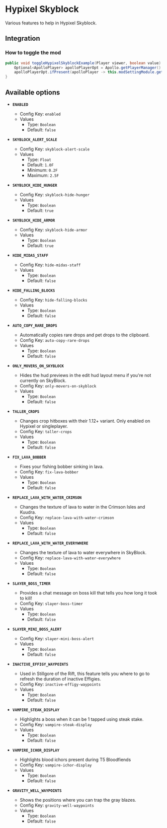 # Hypixel Skyblock

Various features to help in Hypixel Skyblock.

## Integration

### How to toggle the mod

```java
public void toggleHypixelSkyblockExample(Player viewer, boolean value) {
    Optional<ApolloPlayer> apolloPlayerOpt = Apollo.getPlayerManager().getPlayer(viewer.getUniqueId());
    apolloPlayerOpt.ifPresent(apolloPlayer -> this.modSettingModule.getOptions().set(apolloPlayer, ModSkyblock.ENABLED, value));
}
```

## Available options

- __`ENABLED`__
    - Config Key: `enabled`
    - Values
        - Type: `Boolean`
        - Default: `false`

- __`SKYBLOCK_ALERT_SCALE`__
    - Config Key: `skyblock-alert-scale`
    - Values
        - Type: `Float`
        - Default: `1.0F`
        - Minimum: `0.2F`
        - Maximum: `2.5F`

- __`SKYBLOCK_HIDE_HUNGER`__
    - Config Key: `skyblock-hide-hunger`
    - Values
        - Type: `Boolean`
        - Default: `true`

- __`SKYBLOCK_HIDE_ARMOR`__
    - Config Key: `skyblock-hide-armor`
    - Values
        - Type: `Boolean`
        - Default: `true`

- __`HIDE_MIDAS_STAFF`__
    - Config Key: `hide-midas-staff`
    - Values
        - Type: `Boolean`
        - Default: `false`

- __`HIDE_FALLING_BLOCKS`__
    - Config Key: `hide-falling-blocks`
    - Values
        - Type: `Boolean`
        - Default: `false`

- __`AUTO_COPY_RARE_DROPS`__
    - Automatically copies rare drops and pet drops to the clipboard.
    - Config Key: `auto-copy-rare-drops`
    - Values
        - Type: `Boolean`
        - Default: `false`

- __`ONLY_MOVERS_ON_SKYBLOCK`__
    - Hides the hud previews in the edit hud layout menu if you're not currently on SkyBlock.
    - Config Key: `only-movers-on-skyblock`
    - Values
        - Type: `Boolean`
        - Default: `false`

- __`TALLER_CROPS`__
    - Changes crop hitboxes with their 1.12+ variant. Only enabled on Hypixel or singleplayer.
    - Config Key: `taller-crops`
    - Values
        - Type: `Boolean`
        - Default: `false`

- __`FIX_LAVA_BOBBER`__
    - Fixes your fishing bobber sinking in lava.
    - Config Key: `fix-lava-bobber`
    - Values
        - Type: `Boolean`
        - Default: `false`

- __`REPLACE_LAVA_WITH_WATER_CRIMSON`__
    - Changes the texture of lava to water in the Crimson Isles and Kuudra.
    - Config Key: `replace-lava-with-water-crimson`
    - Values
        - Type: `Boolean`
        - Default: `false`

- __`REPLACE_LAVA_WITH_WATER_EVERYWHERE`__
    - Changes the texture of lava to water everywhere in SkyBlock.
    - Config Key: `replace-lava-with-water-everywhere`
    - Values
        - Type: `Boolean`
        - Default: `false`

- __`SLAYER_BOSS_TIMER`__
    - Provides a chat message on boss kill that tells you how long it took to kill!
    - Config Key: `slayer-boss-timer`
    - Values
        - Type: `Boolean`
        - Default: `false`

- __`SLAYER_MINI_BOSS_ALERT`__
    - Config Key: `slayer-mini-boss-alert`
    - Values
        - Type: `Boolean`
        - Default: `false`

- __`INACTIVE_EFFIGY_WAYPOINTS`__
    - Used in Stillgore of the Rift, this feature tells you where to go to refresh the duration of inactive Effigies.
    - Config Key: `inactive-effigy-waypoints`
    - Values
        - Type: `Boolean`
        - Default: `false`

- __`VAMPIRE_STEAK_DISPLAY`__
    - Highlights a boss when it can be 1 tapped using steak stake.
    - Config Key: `vampire-steak-display`
    - Values
        - Type: `Boolean`
        - Default: `false`

- __`VAMPIRE_ICHOR_DISPLAY`__
    - Highlights blood ichors present during T5 Bloodfiends
    - Config Key: `vampire-ichor-display`
    - Values
        - Type: `Boolean`
        - Default: `false`

- __`GRAVITY_WELL_WAYPOINTS`__
    - Shows the positions where you can trap the gray blazes.
    - Config Key: `gravity-well-waypoints`
    - Values
        - Type: `Boolean`
        - Default: `false`

